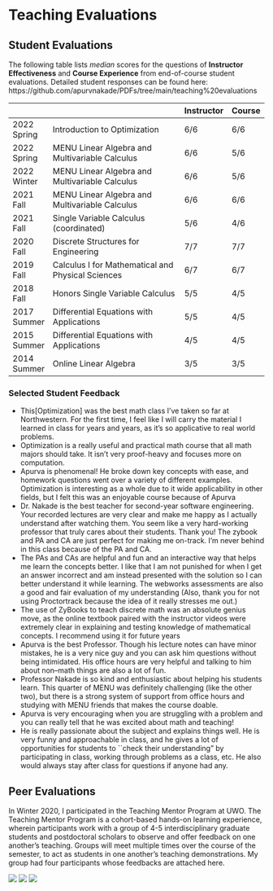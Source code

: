# Teaching Evaluations

## Student Evaluations

The following table lists *median* scores for the questions of **Instructor Effectiveness** and **Course Experience** from end-of-course student evaluations. Detailed student responses can be found here: https://github.com/apurvnakade/PDFs/tree/main/teaching%20evaluations

|             |                                                   | Instructor | Course |
| ----------- | ------------------------------------------------- | ---------- | ------ |
| 2022 Spring | Introduction to Optimization                      | 6/6        | 6/6    |
| 2022 Spring | MENU Linear Algebra and Multivariable Calculus    | 6/6        | 5/6    |
| 2022 Winter | MENU Linear Algebra and Multivariable Calculus    | 6/6        | 5/6    |
| 2021 Fall   | MENU Linear Algebra and Multivariable Calculus    | 6/6        | 6/6    |
| 2021 Fall   | Single Variable Calculus (coordinated)            | 5/6        | 4/6    |
| 2020 Fall   | Discrete Structures for Engineering               | 7/7        | 7/7    |
| 2019 Fall   | Calculus I for Mathematical and Physical Sciences | 6/7        | 6/7    |
| 2018 Fall   | Honors Single Variable Calculus                   | 5/5        | 4/5    |
| 2017 Summer | Differential Equations with Applications          | 5/5        | 4/5    |
| 2015 Summer | Differential Equations with Applications          | 4/5        | 4/5    |
| 2014 Summer | Online Linear Algebra                             | 3/5        | 3/5    |

### Selected Student Feedback

- This[Optimization] was the best math class I've taken so far at Northwestern. For the first time, I feel like I will carry the material I learned in class
for years and years, as it's so applicative to real world problems. 
- Optimization is a really useful and practical math course that all math majors should take. It isn't very proof-heavy and focuses
more on computation.    
- Apurva is phenomenal! He broke down key concepts with ease, and homework questions went over a variety of different examples.
Optimization is interesting as a whole due to it wide applicability in other fields, but I felt this was an enjoyable course because of
Apurva
- Dr. Nakade is the best teacher for second-year software engineering. Your recorded lectures are very clear and make me happy as I
actually understand after watching them. You seem like a very hard-working professor that truly cares about their students. Thank you!
The zybook and PA and CA are just perfect for making me on-track. I'm never behind in this class because of the PA and CA.
- The PAs and CAs are helpful and
fun and an interactive way that helps me learn the concepts better. I like that I am not punished for when I get an answer incorrect and
am instead presented with the solution so I can better understand it while learning. The webworks assessments are also a good and
fair evaluation of my understanding 
(Also, thank you for not using Proctortrack because the idea of it really stresses me out.)
- The use of ZyBooks to teach discrete math was an absolute genius move, as the online textbook paired with the instructor videos were
extremely clear in explaining and testing knowledge of mathematical concepts. I recommend using it for future years
- Apurva is the best Professor. Though his lecture notes can have minor mistakes, he is a very nice guy and you can ask him
questions without being intimidated. His office hours are very helpful and talking to him about non–math things are also a lot of fun.
- Professor Nakade is so kind and enthusiastic about helping his students learn. This quarter of MENU was definitely challenging
(like the other two), but there is a strong system of support from office hours and studying with MENU friends that makes the course
doable. 
- Apurva is very encouraging when you are struggling with a problem and you can really tell that he was excited about math and
teaching!        
- He is really passionate about the subject and explains things well. He is very funny and approachable in class, and he gives a lot of
opportunities for students to ``check their understanding" by participating in class, working through problems as a class, etc. He
also would always stay after class for questions if anyone had any.

## Peer Evaluations
  In Winter 2020, I participated in the Teaching Mentor Program at UWO.
  The Teaching Mentor Program is a cohort-based hands-on learning experience, wherein participants
  work with a group of 4-5 interdisciplinary graduate students and postdoctoral scholars to observe
  and offer feedback on one another's teaching. Groups will meet multiple times over the course of
  the semester, to act as students in one another’s teaching demonstrations. My group had four
  participants whose feedbacks are attached here.

  ![](images/2020 UWO CTL Teaching Mentor Program_page-0001.jpg)
  ![](images/2020 UWO CTL Teaching Mentor Program_page-0002.jpg)
  ![](images/2020 UWO CTL Teaching Mentor Program_page-0003.jpg)